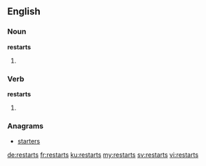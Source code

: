 ==English==

===Noun===
'''restarts'''

# {{plural of|restart}}

===Verb===
'''restarts'''

# {{third-person singular of|restart}}

===Anagrams===
* [[starters#English|starters]]

[[de:restarts]]
[[fr:restarts]]
[[ku:restarts]]
[[my:restarts]]
[[sv:restarts]]
[[vi:restarts]]